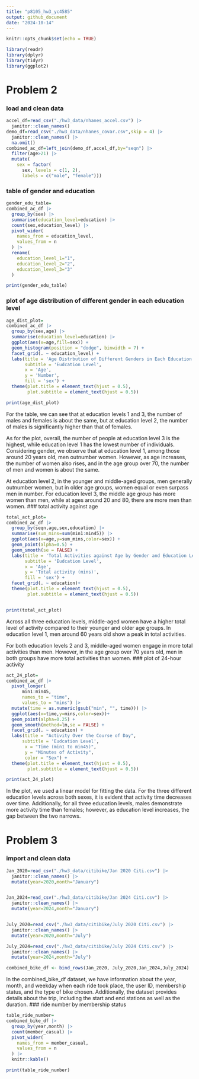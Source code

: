 ```yaml
---
title: "p8105_hw3_yc4585"
output: github_document
date: "2024-10-14"
---
```


```r
knitr::opts_chunk$set(echo = TRUE)
```

```r
library(readr)
library(dplyr)
library(tidyr)
library(ggplot2)
```

# Problem 2
### load and clean data
```r
accel_df=read_csv("./hw3_data/nhanes_accel.csv") |>
  janitor::clean_names()
demo_df=read_csv("./hw3_data/nhanes_covar.csv",skip = 4) |>
  janitor::clean_names() |>
  na.omit()
combined_ac_df=left_join(demo_df,accel_df,by="seqn") |>
  filter(age>21) |>
  mutate(
    sex = factor(
      sex, levels = c(1, 2), 
      labels = c("male", "female"))) 
```
### table of gender and education
```r
gender_edu_table=
combined_ac_df |>
  group_by(sex) |>
  summarise(education_level=education) |>
  count(sex,education_level) |>
  pivot_wider(
    names_from = education_level,
    values_from = n
  ) |>
  rename(
    education_level_1="1",
    education_level_2="2",
    education_level_3="3"
  )

```
```r
print(gender_edu_table)
```

### plot of age distribution of different gender in each education level
```r
age_dist_plot=
combined_ac_df |>
  group_by(sex,age) |>
  summarise(education_level=education) |>
  ggplot(aes(x=age,fill=sex)) +
  geom_histogram(position = "dodge", binwidth = 7) +
  facet_grid(. ~ education_level) +
  labs(title = 'Age Distrbution of Different Genders in Each Education Level',
       subtitle = 'Eudcation Level',
       x = 'Age',
       y = 'Number',
       fill = 'sex') +
  theme(plot.title = element_text(hjust = 0.5),  
        plot.subtitle = element_text(hjust = 0.5))

print(age_dist_plot)
```

For the table, we can see that at education levels 1 and 3, the number of males and females is about the same, but at education level 2, the number of males is significantly higher than that of females.

As for the plot, overall, the number of people at education level 3 is the highest, while education level 1 has the lowest number of individuals. Considering gender, we observe that at education level 1, among those around 20 years old, men outnumber women. However, as age increases, the number of women also rises, and in the age group over 70, the number of men and women is about the same.

At education level 2, in the younger and middle-aged groups, men generally outnumber women, but in older age groups, women equal or even surpass men in number. For education level 3, the middle age group has more women than men, while at ages around 20 and 80, there are more men than women.
### total activity against age
```r
total_act_plot=
combined_ac_df |>
  group_by(seqn,age,sex,education) |>
  summarise(sum_mins=sum(min1:min45)) |>
  ggplot(aes(x=age,y=sum_mins,color=sex)) +
  geom_point(alpha=0.5) +
  geom_smooth(se = FALSE) +
  labs(title = 'Total Activities against Age by Gender and Education Level',
       subtitle = 'Eudcation Level',
       x = 'Age',
       y = 'Total activity (mins)',
       fill = 'sex') +
  facet_grid(. ~ education)+
  theme(plot.title = element_text(hjust = 0.5),  
        plot.subtitle = element_text(hjust = 0.5))


print(total_act_plot)
```

Across all three education levels, middle-aged women have a higher total level of activity compared to their younger and older age groups. In education level 1, men around 60 years old show a peak in total activities.

For both education levels 2 and 3, middle-aged women engage in more total activities than men. However, in the age group over 70 years old, men in both groups have more total activities than women. 
### plot of 24-hour activity
```r
act_24_plot=
combined_ac_df |>
  pivot_longer(
      min1:min45,
      names_to = "time", 
      values_to = "mins") |>
  mutate(time = as.numeric(gsub("min", "", time))) |>
  ggplot(aes(x=time,y=mins,color=sex))+
  geom_point(alpha=0.25) +
  geom_smooth(method=lm,se = FALSE) +
  facet_grid(. ~ education) +
  labs(title = "Activity Over the Course of Day",
      subtitle = 'Eudcation Level',
       x = "Time (min1 to min45)",
       y = "Minutes of Activity",
       color = "Sex") +
  theme(plot.title = element_text(hjust = 0.5),  
        plot.subtitle = element_text(hjust = 0.5))

print(act_24_plot)
```

In the plot, we used a linear model for fitting the data. For the three different education levels across both sexes, it is evident that activity time decreases over time. Additionally, for all three education levels, males demonstrate more activity time than females; however, as education level increases, the gap between the two narrows.

# Problem 3
### import and clean data
```r
Jan_2020=read_csv("./hw3_data/citibike/Jan 2020 Citi.csv") |>
  janitor::clean_names() |>
  mutate(year=2020,month="January")


Jan_2024=read_csv("./hw3_data/citibike/Jan 2024 Citi.csv") |>
  janitor::clean_names() |>
  mutate(year=2024,month="January")


July_2020=read_csv("./hw3_data/citibike/July 2020 Citi.csv") |>
  janitor::clean_names() |>
  mutate(year=2020,month="July")

July_2024=read_csv("./hw3_data/citibike/July 2024 Citi.csv") |>
  janitor::clean_names() |>
  mutate(year=2024,month="July")

combined_bike_df <- bind_rows(Jan_2020, July_2020,Jan_2024,July_2024)

```
In the combined_bike_df dataset, we have information about the year, month, and weekday when each ride took place, the user ID, membership status, and the type of bike chosen. Additionally, the dataset provides details about the trip, including the start and end stations as well as the duration.
### ride number by membership status
```r
table_ride_number=
combined_bike_df |>
  group_by(year,month) |>
  count(member_casual) |>
  pivot_wider(
    names_from = member_casual,
    values_from = n
  ) |>
  knitr::kable()

print(table_ride_number)
```






